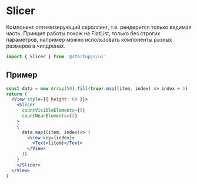 
# Slicer
Компонент оптимизирующий скроллинг, т.е. рендерится только видимая часть.
Принцип работы похож на FlatList, только без строгих параметров, например можно использовать компоненты разных размеров в чилдренах.

```jsx
import { Slicer } from '@startupjs/ui'
```

## Пример
```jsx example
const data = new Array(50).fill(true).map((item, index) => index + 1)
return (
  <View style={{ height: 60 }}>
    <Slicer
      countVisibleElements={5}
      countNearElements={3}
    >
    {
      data.map((item, index)=> (
        <View key={index}>
          <Text>{item}</Text>
        </View>
      ))
    }
    </Slicer>
  </View>
)
```
<Br lines={16} />